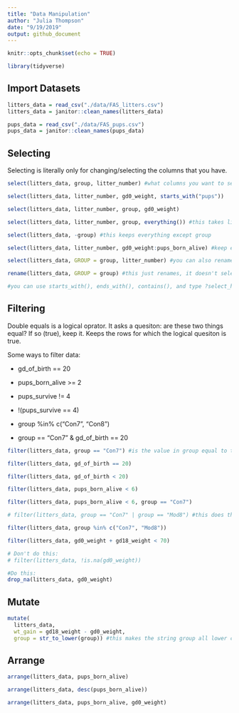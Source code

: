 ```yaml
---
title: "Data Manipulation"
author: "Julia Thompson"
date: "9/19/2019"
output: github_document
---
```


```r
knitr::opts_chunk$set(echo = TRUE)

library(tidyverse)
```

## Import Datasets

```r
litters_data = read_csv("./data/FAS_litters.csv")
litters_data = janitor::clean_names(litters_data)

pups_data = read_csv("./data/FAS_pups.csv")
pups_data = janitor::clean_names(pups_data)
```

## Selecting

Selecting is literally only for changing/selecting the columns that you have.

```r
select(litters_data, group, litter_number) #what columns you want to select 

select(litters_data, litter_number, gd0_weight, starts_with("pups"))

select(litters_data, litter_number, group, gd0_weight)

select(litters_data, litter_number, group, everything()) #this takes litter number, group, and everything else

select(litters_data, -group) #this keeps everything except group

select(litters_data, litter_number, gd0_weight:pups_born_alive) #keep everything from gd0 weight to pups alive

select(litters_data, GROUP = group, litter_number) #you can also rename as part of this process

rename(litters_data, GROUP = group) #this just renames, it doesn't select

#you can use starts_with(), ends_with(), contains(), and type ?select_helpers
```

## Filtering

Double equals is a logical oprator. It asks a quesiton: are these two things equal? If so (true), keep it. Keeps the rows for which the logical quesiton is true.

Some ways to filter data:

*   gd_of_birth == 20

*   pups_born_alive >= 2

*   pups_survive != 4

*   !(pups_survive == 4)

*   group %in% c("Con7", "Con8")

*   group == "Con7" & gd_of_birth == 20

```r
filter(litters_data, group == "Con7") #is the value in group equal to this sepcific thing? 

filter(litters_data, gd_of_birth == 20)

filter(litters_data, gd_of_birth < 20)

filter(litters_data, pups_born_alive < 6)

filter(litters_data, pups_born_alive < 6, group == "Con7")

# filter(litters_data, group == "Con7" | group == "Mod8") #this does the same as the below code

filter(litters_data, group %in% c("Con7", "Mod8"))

filter(litters_data, gd0_weight + gd18_weight < 70)

# Don't do this:
# filter(litters_data, !is.na(gd0_weight))

#Do this:
drop_na(litters_data, gd0_weight)
```

## Mutate

```r
mutate(
  litters_data, 
  wt_gain = gd18_weight - gd0_weight,
  group = str_to_lower(group)) #this makes the string group all lower case
```

## Arrange

```r
arrange(litters_data, pups_born_alive)

arrange(litters_data, desc(pups_born_alive))

arrange(litters_data, pups_born_alive, gd0_weight)

```



